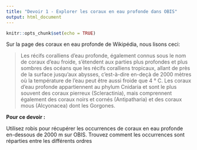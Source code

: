 ```yaml
---
title: "Devoir 1 - Explorer les coraux en eau profonde dans OBIS"
output: html_document
---
```


```r
knitr::opts_chunk$set(echo = TRUE)
```

Sur la page des coraux en eau profonde de Wikipédia, nous lisons ceci:

> Les récifs coralliens d'eau profonde, également connus sous le nom de coraux d'eau froide, s'étendent aux parties plus profondes et plus sombres des océans que les récifs coralliens tropicaux, allant de près de la surface jusqu’aux abysses, c’est-à-dire en-deçà de 2000 mètres où la température de l'eau peut être aussi froide que 4 ° C. Les coraux d'eau profonde appartiennent au phylum Cnidaria et sont le plus souvent des coraux pierreux (Scleractinia), mais comprennent également des coraux noirs et cornés (Antipatharia) et des coraux mous (Alcyonacea) dont les Gorgones.


**Pour ce devoir :**

Utilisez robis pour récupérer les occurrences de coraux en eau profonde en-dessous de 2000 m sur OBIS. Trouvez comment les occurrences sont réparties entre les différents ordres


```r


```
